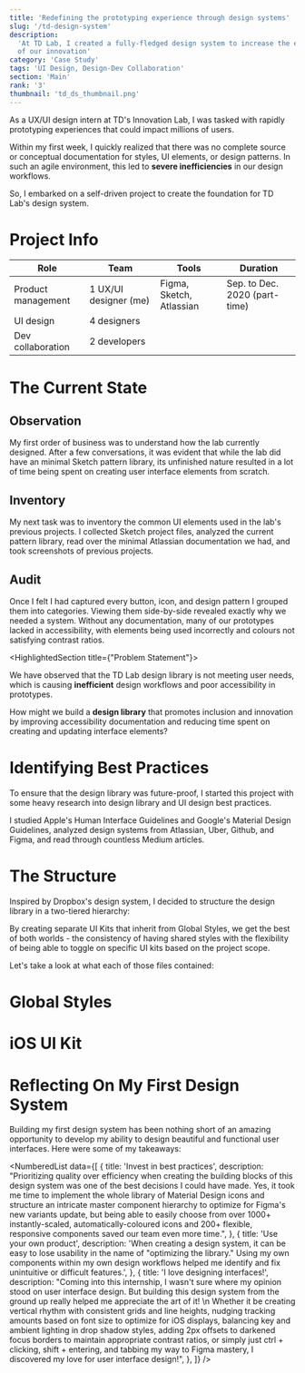 ```yaml
---
title: 'Redefining the prototyping experience through design systems'
slug: '/td-design-system'
description:
  'At TD Lab, I created a fully-fledged design system to increase the efficiency
  of our innovation'
category: 'Case Study'
tags: 'UI Design, Design-Dev Collaboration'
section: 'Main'
rank: '3'
thumbnail: 'td_ds_thumbnail.png'
---
```




As a UX/UI design intern at TD's Innovation Lab, I was tasked with rapidly
prototyping experiences that could impact millions of users.

Within my first week, I quickly realized that there was no complete source or
conceptual documentation for styles, UI elements, or design patterns. In such an
agile environment, this led to **severe inefficiencies** in our design
workflows.

So, I embarked on a self-driven project to create the foundation for TD Lab's
design system.

# Project Info

| Role               | Team                  | Tools                    | Duration                      |
| ------------------ | --------------------- | ------------------------ | ----------------------------- |
| Product management | 1 UX/UI designer (me) | Figma, Sketch, Atlassian | Sep. to Dec. 2020 (part-time) |
| UI design          | 4 designers           |                          |                               |
| Dev collaboration  | 2 developers          |                          |                               |

# The Current State

## Observation

My first order of business was to understand how the lab currently designed.
After a few conversations, it was evident that while the lab did have an minimal
Sketch pattern library, its unfinished nature resulted in a lot of time being
spent on creating user interface elements from scratch.

<!-- A designs with symbols from Sketch pattern library -> A updates Sketch pattern
library -> A sends design file to B and updated pattern library file to the team
-> B changes file -> B uploads file to Zeplin -> B sends Zeplin link to
developers -> B sends design file back to A

Sketch's lack of any online synchronization combined with the inherent struggles
of remote communication led to agonizing difficulty in collaboration, with
design interns often spending days asking people for the latest files (@me). -->

## Inventory

My next task was to inventory the common UI elements used in the lab's previous
projects. I collected Sketch project files, analyzed the current pattern
library, read over the minimal Atlassian documentation we had, and took
screenshots of previous projects.

## Audit

Once I felt I had captured every button, icon, and design pattern I grouped them
into categories. Viewing them side-by-side revealed exactly why we needed a
system. Without any documentation, many of our prototypes lacked in
accessibility, with elements being used incorrectly and colours not satisfying
contrast ratios.

<HighlightedSection title={"Problem Statement"}>

We have observed that the TD Lab design library is not meeting user needs, which
is causing **inefficient** design workflows and poor accessibility in
prototypes.

How might we build a **design library** that promotes inclusion and innovation
by improving accessibility documentation and reducing time spent on creating and
updating interface elements?

</HighlightedSection>

# Identifying Best Practices

To ensure that the design library was future-proof, I started this project with
some heavy research into design library and UI design best practices.

I studied Apple's Human Interface Guidelines and Google's Material Design
Guidelines, analyzed design systems from Atlassian, Uber, Github, and Figma, and
read through countless Medium articles.

# The Structure

Inspired by Dropbox's design system, I decided to structure the design library
in a two-tiered hierarchy:

By creating separate UI Kits that inherit from Global Styles, we get the best of
both worlds - the consistency of having shared styles with the flexibility of
being able to toggle on specific UI kits based on the project scope.

Let's take a look at what each of those files contained:

# Global Styles

<FullBleed>
  <FigmaEmbed
    src={
      'https://www.figma.com/embed?embed_host=share&url=https%3A%2F%2Fwww.figma.com%2Ffile%2F9pJCiCed8QYB7M2E81N2a5%2FGlobal-Styles%3Fnode-id%3D3%253A791'
    }
  />
</FullBleed>

# iOS UI Kit

<FullBleed>
  <FigmaEmbed
    src={
      'https://www.figma.com/embed?embed_host=share&url=https%3A%2F%2Fwww.figma.com%2Ffile%2FslyK7eMVrapW8eIlgR9Koz%2FiOS-UI-Kit%3Fnode-id%3D171%253A5938'
    }
  />
</FullBleed>

# Reflecting On My First Design System

Building my first design system has been nothing short of an amazing opportunity
to develop my ability to design beautiful and functional user interfaces. Here
were some of my takeaways:

<NumberedList
  data={[
    {
      title: 'Invest in best practices',
      description:
        "Prioritizing quality over efficiency when creating the building blocks of this design system was one of the best decisions I could have made. Yes, it took me time to implement the whole library of Material Design icons and structure an intricate master component hierarchy to optimize for Figma's new variants update, but being able to easily choose from over 1000+ instantly-scaled, automatically-coloured icons and 200+ flexible, responsive components saved our team even more time.",
    },
    {
      title: 'Use your own product',
      description:
        'When creating a design system, it can be easy to lose usability in the name of "optimizing the library." Using my own components within my own design workflows helped me identify and fix unintuitive or difficult features.',
    },
    {
      title: 'I love designing interfaces!',
      description:
        "Coming into this internship, I wasn't sure where my opinion stood on user interface design. But building this design system from the ground up really helped me appreciate the art of it! \n Whether it be creating vertical rhythm with consistent grids and line heights, nudging tracking amounts based on font size to optimize for iOS displays, balancing key and ambient lighting in drop shadow styles, adding 2px offsets to darkened focus borders to maintain appropriate contrast ratios, or simply just ctrl + clicking, shift + entering, and tabbing my way to Figma mastery, I discovered my love for user interface design!",
    },
  ]}
/>
